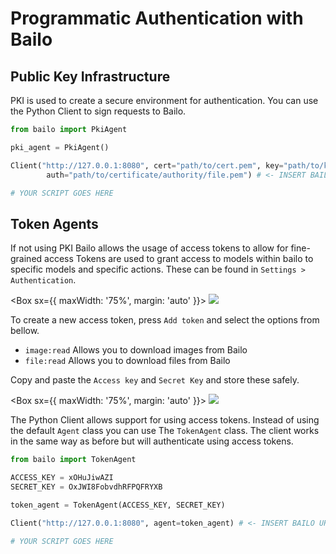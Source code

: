 

# Programmatic Authentication with Bailo

## Public Key Infrastructure

PKI is used to create a secure environment for authentication. You can use the Python Client to sign requests to Bailo.

```python
from bailo import PkiAgent

pki_agent = PkiAgent()

Client("http://127.0.0.1:8080", cert="path/to/cert.pem", key="path/to/key.pem",
        auth="path/to/certificate/authority/file.pem") # <- INSERT BAILO URL (if not hosting locally)

# YOUR SCRIPT GOES HERE
```

## Token Agents

If not using PKI Bailo allows the usage of access tokens to allow for fine-grained access Tokens are used to grant
access to models within bailo to specific models and specific actions. These can be found in
`Settings > Authentication`.

<Box sx={{ maxWidth: '75%', margin: 'auto' }}>
  <Image src={bailoSettingsAuth} />
</Box>

To create a new access token, press `Add token` and select the options from bellow.

- `image:read` Allows you to download images from Bailo
- `file:read` Allows you to download files from Bailo

Copy and paste the `Access key` and `Secret Key` and store these safely.

<Box sx={{ maxWidth: '75%', margin: 'auto' }}>
  <Image src={tokens} />
</Box>

The Python Client allows support for using access tokens. Instead of using the default `Agent` class you can use The
`TokenAgent` class. The client works in the same way as before but will authenticate using access tokens.

```python
from bailo import TokenAgent

ACCESS_KEY = xOHuJiwAZI
SECRET_KEY = OxJWI8FobvdhRFPQFRYXB

token_agent = TokenAgent(ACCESS_KEY, SECRET_KEY)

Client("http://127.0.0.1:8080", agent=token_agent) # <- INSERT BAILO URL (if not hosting locally)

# YOUR SCRIPT GOES HERE
```

